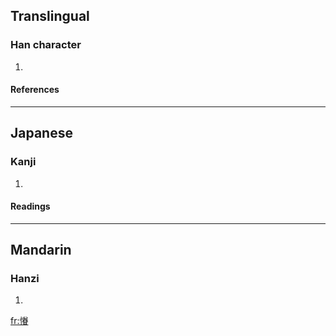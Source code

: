 ==Translingual==
===Han character===
{{Han char|rn=61|rad=心|as=11|sn=14|four=|canj=心火手山 (PFQU), X心火手山 (XPFQU)}}
# {{defn|Han|sort=心11}}
====References====
{{Han ref|kx=0401.120|dkj=11157|dj=0741.030|hdz=42347.010|uh=617B|ud=24955}}
----
==Japanese==
===Kanji===
{{ja-kanji|grade=|rs=心11}}
# {{defn|Japanese}} 
====Readings====
{{ja-readings|on=[[けん]] (ken)|kun=[[かえりみる]] (kaerimiru)}}
----
==Mandarin==
===Hanzi===
{{cmn-hanzi|pin=[[juàn]] ([[juan4]])|wg=chüan<sup>4</sup>}}
# {{defn|Mandarin}}

[[fr:慻]]